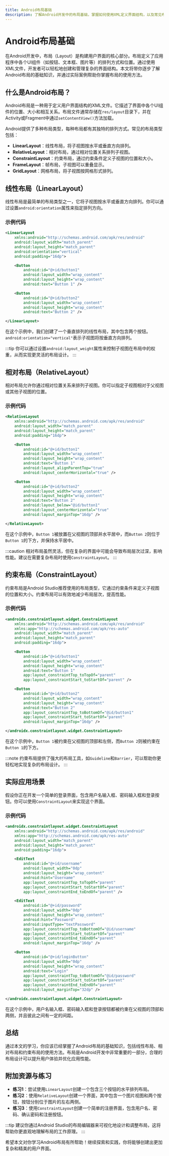 ```yaml
---
title: Android布局基础
description: 了解Android开发中的布局基础，掌握如何使用XML定义界面结构，以及常见布局类型的使用方法。
---
```


# Android布局基础

在Android开发中，布局（Layout）是构建用户界面的核心部分。布局定义了应用程序中各个UI组件（如按钮、文本框、图片等）的排列方式和位置。通过使用XML文件，开发者可以轻松地创建和管理复杂的界面结构。本文将带你逐步了解Android布局的基础知识，并通过实际案例帮助你掌握布局的使用方法。

## 什么是Android布局？

Android布局是一种用于定义用户界面结构的XML文件。它描述了界面中各个UI组件的位置、大小和相互关系。布局文件通常存储在`res/layout`目录下，并在Activity或Fragment中通过`setContentView()`方法加载。

Android提供了多种布局类型，每种布局都有其独特的排列方式。常见的布局类型包括：

- **LinearLayout**：线性布局，将子视图按水平或垂直方向排列。
- **RelativeLayout**：相对布局，通过相对位置关系排列子视图。
- **ConstraintLayout**：约束布局，通过约束条件定义子视图的位置和大小。
- **FrameLayout**：帧布局，子视图可以重叠显示。
- **GridLayout**：网格布局，将子视图按网格形式排列。

## 线性布局（LinearLayout）

线性布局是最简单的布局类型之一，它将子视图按水平或垂直方向排列。你可以通过设置`android:orientation`属性来指定排列方向。

### 示例代码

```xml
<LinearLayout
    xmlns:android="http://schemas.android.com/apk/res/android"
    android:layout_width="match_parent"
    android:layout_height="match_parent"
    android:orientation="vertical"
    android:padding="16dp">

    <Button
        android:id="@+id/button1"
        android:layout_width="wrap_content"
        android:layout_height="wrap_content"
        android:text="Button 1" />

    <Button
        android:id="@+id/button2"
        android:layout_width="wrap_content"
        android:layout_height="wrap_content"
        android:text="Button 2" />

</LinearLayout>
```

在这个示例中，我们创建了一个垂直排列的线性布局，其中包含两个按钮。`android:orientation="vertical"`表示子视图将按垂直方向排列。

:::tip
你可以通过设置`android:layout_weight`属性来控制子视图在布局中的权重，从而实现更灵活的布局设计。
:::

## 相对布局（RelativeLayout）

相对布局允许你通过相对位置关系来排列子视图。你可以指定子视图相对于父视图或其他子视图的位置。

### 示例代码

```xml
<RelativeLayout
    xmlns:android="http://schemas.android.com/apk/res/android"
    android:layout_width="match_parent"
    android:layout_height="match_parent"
    android:padding="16dp">

    <Button
        android:id="@+id/button1"
        android:layout_width="wrap_content"
        android:layout_height="wrap_content"
        android:text="Button 1"
        android:layout_alignParentTop="true"
        android:layout_centerHorizontal="true" />

    <Button
        android:id="@+id/button2"
        android:layout_width="wrap_content"
        android:layout_height="wrap_content"
        android:text="Button 2"
        android:layout_below="@id/button1"
        android:layout_centerHorizontal="true"
        android:layout_marginTop="16dp" />

</RelativeLayout>
```

在这个示例中，`Button 1`被放置在父视图的顶部并水平居中，而`Button 2`则位于`Button 1`的下方，并保持水平居中。

:::caution
相对布局虽然灵活，但在复杂的界面中可能会导致布局层次过深，影响性能。建议在需要复杂布局时使用`ConstraintLayout`。
:::

## 约束布局（ConstraintLayout）

约束布局是Android Studio推荐使用的布局类型，它通过约束条件来定义子视图的位置和大小。约束布局可以有效地减少布局层次，提高性能。

### 示例代码

```xml
<androidx.constraintlayout.widget.ConstraintLayout
    xmlns:android="http://schemas.android.com/apk/res/android"
    xmlns:app="http://schemas.android.com/apk/res-auto"
    android:layout_width="match_parent"
    android:layout_height="match_parent"
    android:padding="16dp">

    <Button
        android:id="@+id/button1"
        android:layout_width="wrap_content"
        android:layout_height="wrap_content"
        android:text="Button 1"
        app:layout_constraintTop_toTopOf="parent"
        app:layout_constraintStart_toStartOf="parent" />

    <Button
        android:id="@+id/button2"
        android:layout_width="wrap_content"
        android:layout_height="wrap_content"
        android:text="Button 2"
        app:layout_constraintTop_toBottomOf="@id/button1"
        app:layout_constraintStart_toStartOf="parent"
        android:layout_marginTop="16dp" />

</androidx.constraintlayout.widget.ConstraintLayout>
```

在这个示例中，`Button 1`被约束在父视图的顶部和左侧，而`Button 2`则被约束在`Button 1`的下方。

:::note
约束布局提供了强大的布局工具，如`Guideline`和`Barrier`，可以帮助你更轻松地实现复杂的布局设计。
:::

## 实际应用场景

假设你正在开发一个简单的登录界面，包含用户名输入框、密码输入框和登录按钮。你可以使用`ConstraintLayout`来实现这个界面。

### 示例代码

```xml
<androidx.constraintlayout.widget.ConstraintLayout
    xmlns:android="http://schemas.android.com/apk/res/android"
    xmlns:app="http://schemas.android.com/apk/res-auto"
    android:layout_width="match_parent"
    android:layout_height="match_parent"
    android:padding="16dp">

    <EditText
        android:id="@+id/username"
        android:layout_width="0dp"
        android:layout_height="wrap_content"
        android:hint="Username"
        app:layout_constraintTop_toTopOf="parent"
        app:layout_constraintStart_toStartOf="parent"
        app:layout_constraintEnd_toEndOf="parent" />

    <EditText
        android:id="@+id/password"
        android:layout_width="0dp"
        android:layout_height="wrap_content"
        android:hint="Password"
        android:inputType="textPassword"
        app:layout_constraintTop_toBottomOf="@id/username"
        app:layout_constraintStart_toStartOf="parent"
        app:layout_constraintEnd_toEndOf="parent"
        android:layout_marginTop="16dp" />

    <Button
        android:id="@+id/loginButton"
        android:layout_width="0dp"
        android:layout_height="wrap_content"
        android:text="Login"
        app:layout_constraintTop_toBottomOf="@id/password"
        app:layout_constraintStart_toStartOf="parent"
        app:layout_constraintEnd_toEndOf="parent"
        android:layout_marginTop="32dp" />

</androidx.constraintlayout.widget.ConstraintLayout>
```

在这个示例中，用户名输入框、密码输入框和登录按钮都被约束在父视图的顶部和两侧，并且彼此之间有一定的间距。

## 总结

通过本文的学习，你应该已经掌握了Android布局的基础知识，包括线性布局、相对布局和约束布局的使用方法。布局是Android开发中非常重要的一部分，合理的布局设计可以提升用户体验并优化应用性能。

## 附加资源与练习

- **练习1**：尝试使用`LinearLayout`创建一个包含三个按钮的水平排列布局。
- **练习2**：使用`RelativeLayout`创建一个界面，其中包含一个图片视图和两个按钮，按钮分别位于图片的左右两侧。
- **练习3**：使用`ConstraintLayout`创建一个简单的注册界面，包含用户名、密码、确认密码和注册按钮。

:::tip
建议你通过Android Studio的布局编辑器来可视化地设计和调整布局，这将帮助你更直观地理解布局的工作原理。
:::

希望本文对你学习Android布局有所帮助！继续探索和实践，你将能够创建出更加复杂和精美的用户界面。
